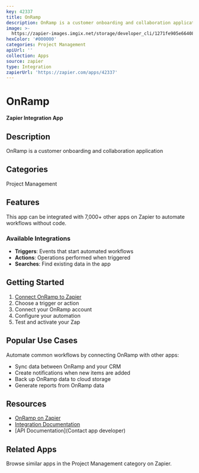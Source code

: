 ```yaml
---
key: 42337
title: OnRamp
description: OnRamp is a customer onboarding and collaboration application
image: >-
  https://zapier-images.imgix.net/storage/developer_cli/1271fe905e664084503a5c4d02ef0859.png?auto=format%2Ccompress&ixlib=python-3.0.0&q=50
hexColor: '#000000'
categories: Project Management
apiUrl: ''
collection: Apps
source: zapier
type: Integration
zapierUrl: 'https://zapier.com/apps/42337'
---
```

# OnRamp

**Zapier Integration App**

## Description

OnRamp is a customer onboarding and collaboration application

## Categories

Project Management

## Features

This app can be integrated with 7,000+ other apps on Zapier to automate workflows without code.

### Available Integrations

- **Triggers**: Events that start automated workflows
- **Actions**: Operations performed when triggered
- **Searches**: Find existing data in the app

## Getting Started

1. [Connect OnRamp to Zapier](https://zapier.com/apps/42337)
2. Choose a trigger or action
3. Connect your OnRamp account
4. Configure your automation
5. Test and activate your Zap

## Popular Use Cases

Automate common workflows by connecting OnRamp with other apps:

- Sync data between OnRamp and your CRM
- Create notifications when new items are added
- Back up OnRamp data to cloud storage
- Generate reports from OnRamp data

## Resources

- [OnRamp on Zapier](https://zapier.com/apps/42337)
- [Integration Documentation](https://zapier.com/apps/42337/integrations)
- [API Documentation](Contact app developer)

## Related Apps

Browse similar apps in the Project Management category on Zapier.
